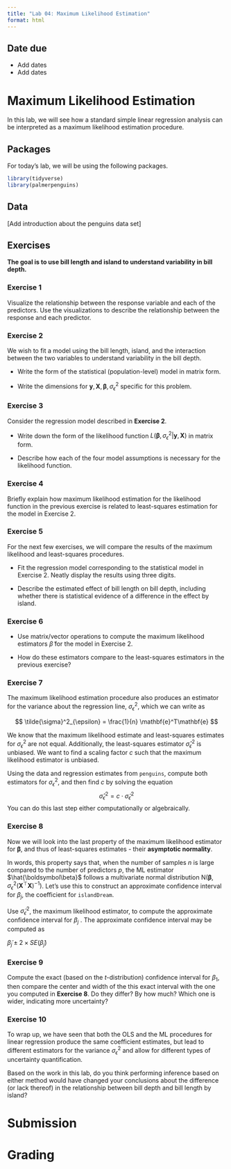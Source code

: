 ```yaml
---
title: "Lab 04: Maximum Likelihood Estimation"
format: html
---
```


::: callout-important
## Date due

-   Add dates
-   Add dates
:::

# Maximum Likelihood Estimation

In this lab, we will see how a standard simple linear regression analysis can be interpreted as a maximum likelihood estimation procedure.

## Packages

For today's lab, we will be using the following packages.

```r
library(tidyverse)
library(palmerpenguins)
```

## Data

\[Add introduction about the penguins data set\]

## Exercises

**The goal is to use bill length and island to understand variability in bill depth.**

### Exercise 1

Visualize the relationship between the response variable and each of the predictors. Use the visualizations to describe the relationship between the response and each predictor.

### Exercise 2

We wish to fit a model using the bill length, island, and the interaction between the two variables to understand variability in the bill depth.

-   Write the form of the statistical (population-level) model in matrix form.

-   Write the dimensions for $\mathbf{y}, \mathbf{X}, \boldsymbol{\beta}, \sigma^2_{\epsilon}$ specific for this problem.

### Exercise 3

Consider the regression model described in **Exercise 2**.

-   Write down the form of the likelihood function $L(\boldsymbol{\beta}, \sigma^2_{\epsilon} | \mathbf{y}, \mathbf{X})$ in matrix form.

-   Describe how each of the four model assumptions is necessary for the likelihood function.

### Exercise 4

Briefly explain how maximum likelihood estimation for the likelihood function in the previous exercise is related to least-squares estimation for the model in Exercise 2.

### Exercise 5

For the next few exercises, we will compare the results of the maximum likelihood and least-squares procedures.

-   Fit the regression model corresponding to the statistical model in Exercise 2. Neatly display the results using three digits.

-   Describe the estimated effect of bill length on bill depth, including whether there is statistical evidence of a difference in the effect by island.

### Exercise 6

-   Use matrix/vector operations to compute the maximum likelihood estimators $\tilde{\beta}$ for the model in Exercise 2.

-   How do these estimators compare to the least-squares estimators in the previous exercise?

### Exercise 7

The maximum likelihood estimation procedure also produces an estimator for the variance about the regression line, $\sigma^2_\epsilon$, which we can write as

$$
\tilde{\sigma}^2_{\epsilon} = \frac{1}{n} \mathbf{e}^T\mathbf{e}
$$

We know that the maximum likelihood estimate and least-squares estimates for $\sigma^2_{\epsilon}$ are not equal. Additionally, the least-squares estimator $\hat{\sigma}^2_{\epsilon}$ is unbiased. We want to find a scaling factor $c$ such that the maximum likelihood estimator is unbiased.

Using the data and regression estimates from `penguins`, compute both estimators for $\sigma_{\epsilon}^2$, and then find $c$ by solving the equation $$ \hat\sigma^2_{\epsilon} = c \cdot \tilde\sigma^2_{\epsilon} $$ You can do this last step either computationally or algebraically.

### Exercise 8

Now we will look into the last property of the maximum likelihood estimator for $\boldsymbol{\beta}$, and thus of least-squares estimates - their **asymptotic normality**.

In words, this property says that, when the number of samples $n$ is large compared to the number of predictors $p$, the ML estimator $\hat{\boldsymbol\beta}$ follows a multivariate normal distribution $\mathsf{N}\big(\boldsymbol\beta, \sigma_\epsilon^2 (\mathbf{X}^\top\mathbf{X})^{-1}\big)$. Let's use this to construct an approximate confidence interval for $\beta_j$, the coefficient for `islandDream`.

Use $\tilde{\sigma}^2_{\epsilon}$, the maximum likelihood estimator, to compute the approximate confidence interval for $\beta_j$ . The approximate confidence interval may be computed as

$\tilde{\beta}_j\pm 2 \times SE(\tilde{\beta}_j)$

### Exercise 9

Compute the exact (based on the $t$-distribution) confidence interval for $\beta_1$, then compare the center and width of the this exact interval with the one you computed in **Exercise 8**. Do they differ? By how much? Which one is wider, indicating more uncertainty?

### Exercise 10

To wrap up, we have seen that both the OLS and the ML procedures for linear regression produce the same coefficient estimates, but lead to different estimators for the variance $\sigma_\epsilon^2$ and allow for different types of uncertainty quantification.

Based on the work in this lab, do you think performing inference based on either method would have changed your conclusions about the difference (or lack thereof) in the relationship between bill depth and bill length by island?

# Submission 

# Grading
